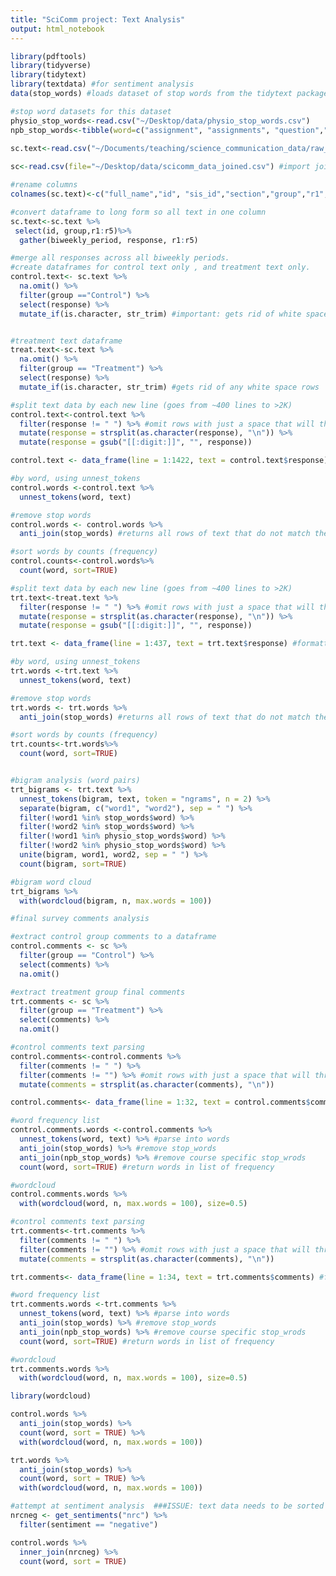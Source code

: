```yaml
---
title: "SciComm project: Text Analysis"
output: html_notebook
---
```

```r
library(pdftools)
library(tidyverse)
library(tidytext)
library(textdata) #for sentiment analysis
data(stop_words) #loads dataset of stop words from the tidytext package

#stop word datasets for this dataset
physio_stop_words<-read.csv("~/Desktop/data/physio_stop_words.csv")
npb_stop_words<-tibble(word=c("assignment", "assignments", "question","questions","biweekly", "worksheets", "worksheet"))
                       
sc.text<-read.csv("~/Documents/teaching/science_communication_data/raw_data/Science Communication - Group Assignement and responses.csv", na.strings = c(" ","","NA")) #biweekly text reflections into dataframe sc.text

sc<-read.csv(file="~/Desktop/data/scicomm_data_joined.csv") #import joined scicomm data file

#rename columns 
colnames(sc.text)<-c("full_name","id", "sis_id","section","group","r1","r2","r3", "r4", "r5") 

```

```r
#convert dataframe to long form so all text in one column 
sc.text<-sc.text %>% 
 select(id, group,r1:r5)%>%
  gather(biweekly_period, response, r1:r5)

#merge all responses across all biweekly periods. 
#create dataframes for control text only , and treatment text only. 
control.text<- sc.text %>%
  na.omit() %>%
  filter(group =="Control") %>%
  select(response) %>%
  mutate_if(is.character, str_trim) #important: gets rid of white space rows 


#treatment text dataframe
treat.text<-sc.text %>%
  na.omit() %>%
  filter(group == "Treatment") %>%
  select(response) %>%
  mutate_if(is.character, str_trim) #gets rid of any white space rows
```

```r
#split text data by each new line (goes from ~400 lines to >2K)
control.text<-control.text %>% 
  filter(response != " ") %>% #omit rows with just a space that will throw off later
  mutate(response = strsplit(as.character(response), "\n")) %>%
  mutate(response = gsub("[[:digit:]]", "", response)) 

control.text <- data_frame(line = 1:1422, text = control.text$response) #formatted by line 

#by word, using unnest_tokens
control.words <-control.text %>%
  unnest_tokens(word, text) 

#remove stop words
control.words <- control.words %>%
  anti_join(stop_words) #returns all rows of text that do not match the stop_words dataset 

#sort words by counts (frequency)
control.counts<-control.words%>%
  count(word, sort=TRUE)

```

```r
#split text data by each new line (goes from ~400 lines to >2K)
trt.text<-treat.text %>% 
  filter(response != " ") %>% #omit rows with just a space that will throw off later
  mutate(response = strsplit(as.character(response), "\n")) %>%
  mutate(response = gsub("[[:digit:]]", "", response)) 

trt.text <- data_frame(line = 1:437, text = trt.text$response) #formatted by line 

#by word, using unnest_tokens
trt.words <-trt.text %>%
  unnest_tokens(word, text) 

#remove stop words
trt.words <- trt.words %>%
  anti_join(stop_words) #returns all rows of text that do not match the stop_words dataset 

#sort words by counts (frequency)
trt.counts<-trt.words%>%
  count(word, sort=TRUE)


#bigram analysis (word pairs)
trt_bigrams <- trt.text %>%
  unnest_tokens(bigram, text, token = "ngrams", n = 2) %>%
  separate(bigram, c("word1", "word2"), sep = " ") %>%
  filter(!word1 %in% stop_words$word) %>%
  filter(!word2 %in% stop_words$word) %>%
  filter(!word1 %in% physio_stop_words$word) %>%
  filter(!word2 %in% physio_stop_words$word) %>%
  unite(bigram, word1, word2, sep = " ") %>%
  count(bigram, sort=TRUE)

#bigram word cloud
trt_bigrams %>% 
  with(wordcloud(bigram, n, max.words = 100))

```
```r
#final survey comments analysis 

#extract control group comments to a dataframe
control.comments <- sc %>%
  filter(group == "Control") %>%
  select(comments) %>%
  na.omit()

#extract treatment group final comments
trt.comments <- sc %>%
  filter(group == "Treatment") %>%
  select(comments) %>%
  na.omit()
```

```r
#control comments text parsing
control.comments<-control.comments %>% 
  filter(comments != " ") %>% 
  filter(comments != "") %>% #omit rows with just a space that will throw off later
  mutate(comments = strsplit(as.character(comments), "\n"))

control.comments<- data_frame(line = 1:32, text = control.comments$comments) #formatted by line 

#word frequency list 
control.comments.words <-control.comments %>%
  unnest_tokens(word, text) %>% #parse into words 
  anti_join(stop_words) %>% #remove stop_words
  anti_join(npb_stop_words) %>% #remove course specific stop_wrods
  count(word, sort=TRUE) #return words in list of frequency

#wordcloud
control.comments.words %>% 
  with(wordcloud(word, n, max.words = 100), size=0.5)

```

```r
#control comments text parsing
trt.comments<-trt.comments %>% 
  filter(comments != " ") %>% 
  filter(comments != "") %>% #omit rows with just a space that will throw off later
  mutate(comments = strsplit(as.character(comments), "\n"))

trt.comments<- data_frame(line = 1:34, text = trt.comments$comments) #formatted by line 

#word frequency list 
trt.comments.words <-trt.comments %>%
  unnest_tokens(word, text) %>% #parse into words 
  anti_join(stop_words) %>% #remove stop_words
  anti_join(npb_stop_words) %>% #remove course specific stop_wrods
  count(word, sort=TRUE) #return words in list of frequency

#wordcloud
trt.comments.words %>% 
  with(wordcloud(word, n, max.words = 100), size=0.5)

```




```r
library(wordcloud)

control.words %>% 
  anti_join(stop_words) %>%
  count(word, sort = TRUE) %>%
  with(wordcloud(word, n, max.words = 100))

trt.words %>% 
  anti_join(stop_words) %>%
  count(word, sort = TRUE) %>%
  with(wordcloud(word, n, max.words = 100))
```

```r
#attempt at sentiment analysis  ###ISSUE: text data needs to be sorted before this. 
nrcneg <- get_sentiments("nrc") %>%
  filter(sentiment == "negative")

control.words %>%
  inner_join(nrcneg) %>%
  count(word, sort = TRUE)


```


